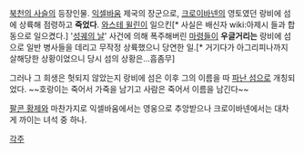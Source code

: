 [[북천의 사슬]]의 등장인물.
[[익셀바움]] 제국의 장군으로, [[크로이바넨]]의 영토였던 랑비에 섬에 상륙해 점령하고 '''죽었다'''. [[와스테 윌린]]이 일으킨[* 사실은 배신자 wiki:아제시 들과 합동으로 일으켰다.] '[[성궤의 날]]' 사건에 의해 폭주해버린 [[마령]]들이 '''우글거리는''' 랑비에 섬으로 일반 병사들을 데리고 무작정 상륙했으니 당연한 일.[* 거기다가 아그리피나까지 살해당한 상황이었으니 당시 섬의 상황은...흠좀무]

그러나 그 희생은 헛되지 않았는지 랑비에 섬은 이후 그의 이름을 따 [[파난 섬]]으로 개칭되었다. ~~호랑이는 죽어서 가죽을 남기고 사람은 죽어서 이름을 남긴다~~

[[팔콘 황제]]와 마찬가지로 익셀바움에서는 영웅으로 추앙받으나 크로이바넨에서는 대차게 까이는 녀석 중 하나.

[[각주]]
